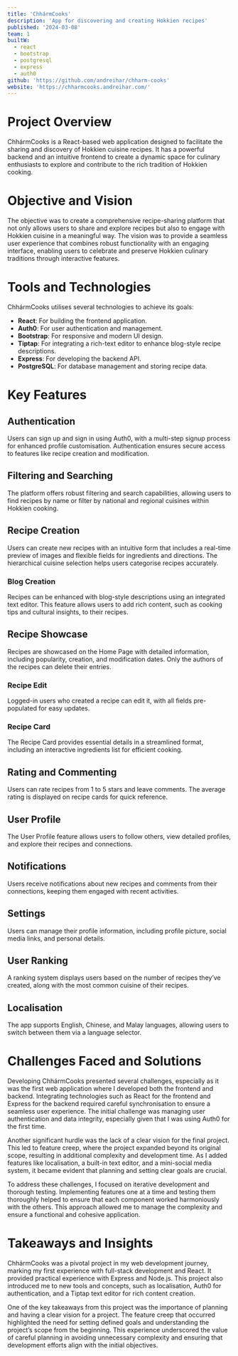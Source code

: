 ```yaml
---
title: 'ChhármCooks'
description: 'App for discovering and creating Hokkien recipes'
published: '2024-03-08'
team: 1
builtW:
  - react
  - bootstrap
  - postgresql
  - express
  - auth0
github: 'https://github.com/andreihar/chharm-cooks'
website: 'https://chharmcooks.andreihar.com/'
---
```


# Project Overview

ChhármCooks is a React-based web application designed to facilitate the sharing and discovery of Hokkien cuisine recipes. It has a powerful backend and an intuitive frontend to create a dynamic space for culinary enthusiasts to explore and contribute to the rich tradition of Hokkien cooking.

# Objective and Vision

The objective was to create a comprehensive recipe-sharing platform that not only allows users to share and explore recipes but also to engage with Hokkien cuisine in a meaningful way. The vision was to provide a seamless user experience that combines robust functionality with an engaging interface, enabling users to celebrate and preserve Hokkien culinary traditions through interactive features.

# Tools and Technologies

ChhármCooks utilises several technologies to achieve its goals:

- **React**: For building the frontend application.
- **Auth0**: For user authentication and management.
- **Bootstrap**: For responsive and modern UI design.
- **Tiptap**: For integrating a rich-text editor to enhance blog-style recipe descriptions.
- **Express**: For developing the backend API.
- **PostgreSQL**: For database management and storing recipe data.

# Key Features

## Authentication

Users can sign up and sign in using Auth0, with a multi-step signup process for enhanced profile customisation. Authentication ensures secure access to features like recipe creation and modification.

## Filtering and Searching

The platform offers robust filtering and search capabilities, allowing users to find recipes by name or filter by national and regional cuisines within Hokkien cooking.

## Recipe Creation

Users can create new recipes with an intuitive form that includes a real-time preview of images and flexible fields for ingredients and directions. The hierarchical cuisine selection helps users categorise recipes accurately.

### Blog Creation

Recipes can be enhanced with blog-style descriptions using an integrated text editor. This feature allows users to add rich content, such as cooking tips and cultural insights, to their recipes.

## Recipe Showcase

Recipes are showcased on the Home Page with detailed information, including popularity, creation, and modification dates. Only the authors of the recipes can delete their entries.

### Recipe Edit

Logged-in users who created a recipe can edit it, with all fields pre-populated for easy updates.

### Recipe Card

The Recipe Card provides essential details in a streamlined format, including an interactive ingredients list for efficient cooking.

## Rating and Commenting

Users can rate recipes from 1 to 5 stars and leave comments. The average rating is displayed on recipe cards for quick reference.

## User Profile

The User Profile feature allows users to follow others, view detailed profiles, and explore their recipes and connections.

## Notifications

Users receive notifications about new recipes and comments from their connections, keeping them engaged with recent activities.

## Settings

Users can manage their profile information, including profile picture, social media links, and personal details.

## User Ranking

A ranking system displays users based on the number of recipes they’ve created, along with the most common cuisine of their recipes.

## Localisation

The app supports English, Chinese, and Malay languages, allowing users to switch between them via a language selector.

# Challenges Faced and Solutions

Developing ChhármCooks presented several challenges, especially as it was the first web application where I developed both the frontend and backend. Integrating technologies such as React for the frontend and Express for the backend required careful synchronisation to ensure a seamless user experience. The initial challenge was managing user authentication and data integrity, especially given that I was using Auth0 for the first time.

Another significant hurdle was the lack of a clear vision for the final project. This led to feature creep, where the project expanded beyond its original scope, resulting in additional complexity and development time. As I added features like localisation, a built-in text editor, and a mini-social media system, it became evident that planning and setting clear goals are crucial.

To address these challenges, I focused on iterative development and thorough testing. Implementing features one at a time and testing them thoroughly helped to ensure that each component worked harmoniously with the others. This approach allowed me to manage the complexity and ensure a functional and cohesive application.

# Takeaways and Insights

ChhármCooks was a pivotal project in my web development journey, marking my first experience with full-stack development and React. It provided practical experience with Express and Node.js. This project also introduced me to new tools and concepts, such as localisation, Auth0 for authentication, and a Tiptap text editor for rich content creation.

One of the key takeaways from this project was the importance of planning and having a clear vision for a project. The feature creep that occurred highlighted the need for setting defined goals and understanding the project’s scope from the beginning. This experience underscored the value of careful planning in avoiding unnecessary complexity and ensuring that development efforts align with the initial objectives.